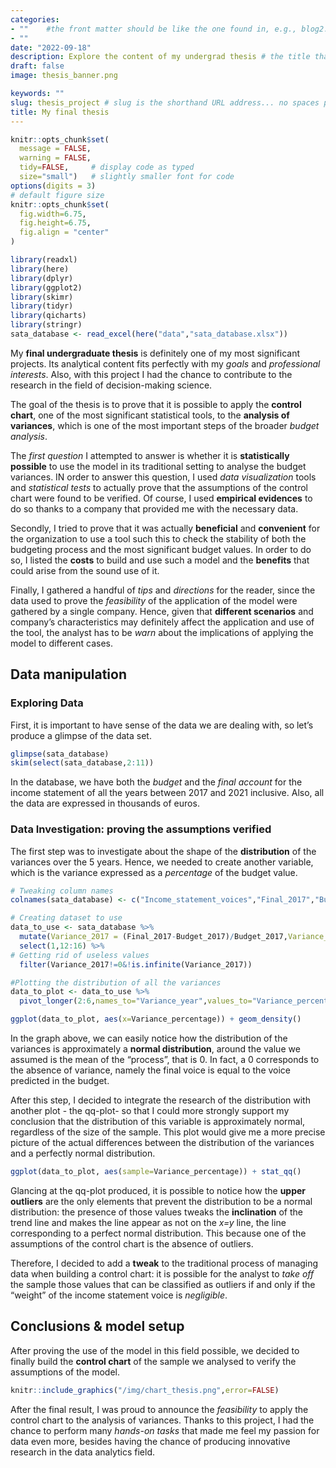 ```yaml
---
categories:  
- ""    #the front matter should be like the one found in, e.g., blog2.md. It cannot be like the normal Rmd we used
- ""
date: "2022-09-18"
description: Explore the content of my undergrad thesis # the title that will show up once someone gets to this page
draft: false
image: thesis_banner.png

keywords: ""
slug: thesis_project # slug is the shorthand URL address... no spaces plz
title: My final thesis
---
```


```r
knitr::opts_chunk$set(
  message = FALSE, 
  warning = FALSE, 
  tidy=FALSE,     # display code as typed
  size="small")   # slightly smaller font for code
options(digits = 3)
# default figure size
knitr::opts_chunk$set(
  fig.width=6.75, 
  fig.height=6.75,
  fig.align = "center"
)
```

```r

library(readxl)
library(here)
library(dplyr)
library(ggplot2)
library(skimr)
library(tidyr)
library(qicharts)
library(stringr)
sata_database <- read_excel(here("data","sata_database.xlsx"))

```

My **final undergraduate thesis** is definitely one of my most significant projects. Its analytical content fits perfectly with my *goals* and *professional interests*. Also, with this project I had the chance to contribute to the research in the field of decision-making science.

The goal of the thesis is to prove that it is possible to apply the **control chart**, one of the most significant statistical tools, to the **analysis of variances**, which is one of the most important steps of the broader *budget analysis*.

The *first question* I attempted to answer is whether it is **statistically possible** to use the model in its traditional setting to analyse the budget variances. IN order to answer this question, I used *data visualization* tools and *statistical tests* to actually prove that the assumptions of the control chart were found to be verified. Of course, I used **empirical evidences** to do so thanks to a company that provided me with the necessary data.

Secondly, I tried to prove that it was actually **beneficial** and **convenient** for the organization to use a tool such this to check the stability of both the budgeting process and the most significant budget values. In order to do so, I listed the **costs** to build and use such a model and the **benefits** that could arise from the sound use of it.

Finally, I gathered a handful of *tips* and *directions* for the reader, since the data used to prove the *feasibility* of the application of the model were gathered by a single company. Hence, given that **different scenarios** and company's characteristics may definitely affect the application and use of the tool, the analyst has to be *warn* about the implications of applying the model to different cases.

## Data manipulation

### Exploring Data

First, it is important to have sense of the data we are dealing with, so let's produce a glimpse of the data set.

```r

glimpse(sata_database)
skim(select(sata_database,2:11))
```

In the database, we have both the *budget* and the *final account* for the income statement of all the years between 2017 and 2021 inclusive. Also, all the data are expressed in thousands of euros.

### Data Investigation: proving the assumptions verified

The first step was to investigate about the shape of the **distribution** of the variances over the 5 years. Hence, we needed to create another variable, which is the variance expressed as a *percentage* of the budget value.

```r

# Tweaking column names
colnames(sata_database) <- c("Income_statement_voices","Final_2017","Budget_2017","Final_2018","Budget_2018","Final_2019","Budget_2019","Final_2020","Budget_2020","Final_2021","Budget_2021")

# Creating dataset to use
data_to_use <- sata_database %>%
  mutate(Variance_2017 = (Final_2017-Budget_2017)/Budget_2017,Variance_2018 = (Final_2018-Budget_2018)/Budget_2018,Variance_2019 = (Final_2019-Budget_2019)/Budget_2019,Variance_2020 = (Final_2020-Budget_2020)/Budget_2020,Variance_2021 = (Final_2021-Budget_2021)/Budget_2021) %>% 
  select(1,12:16) %>%
# Getting rid of useless values
  filter(Variance_2017!=0&!is.infinite(Variance_2017))

#Plotting the distribution of all the variances
data_to_plot <- data_to_use %>%
  pivot_longer(2:6,names_to="Variance_year",values_to="Variance_percentage")

ggplot(data_to_plot, aes(x=Variance_percentage)) + geom_density()


```

In the graph above, we can easily notice how the distribution of the variances is approximately a **normal distribution**, around the value we assumed is the mean of the "process", that is 0. In fact, a 0 corresponds to the absence of variance, namely the final voice is equal to the voice predicted in the budget.

After this step, I decided to integrate the research of the distribution with another plot - the qq-plot- so that I could more strongly support my conclusion that the distribution of this variable is approximately normal, regardless of the size of the sample. This plot would give me a more precise picture of the actual differences between the distribution of the variances and a perfectly normal distribution.

```r

ggplot(data_to_plot, aes(sample=Variance_percentage)) + stat_qq()

```

Glancing at the qq-plot produced, it is possible to notice how the **upper outliers** are the only elements that prevent the distribution to be a normal distribution: the presence of those values tweaks the **inclination** of the trend line and makes the line appear as not on the *x=y* line, the line corresponding to a perfect normal distribution. This because one of the assumptions of the control chart is the absence of outliers.

Therefore, I decided to add a **tweak** to the traditional process of managing data when building a control chart: it is possible for the analyst to *take off* the sample those values that can be classified as outliers if and only if the "weight" of the income statement voice is *negligible*.

## Conclusions & model setup

After proving the use of the model in this field possible, we decided to finally build the **control chart** of the sample we analysed to verify the assumptions of the model.

```r
knitr::include_graphics("/img/chart_thesis.png",error=FALSE)
```

After the final result, I was proud to announce the *feasibility* to apply the control chart to the analysis of variances. Thanks to this project, I had the chance to perform many *hands-on tasks* that made me feel my passion for data even more, besides having the chance of producing innovative research in the data analytics field.